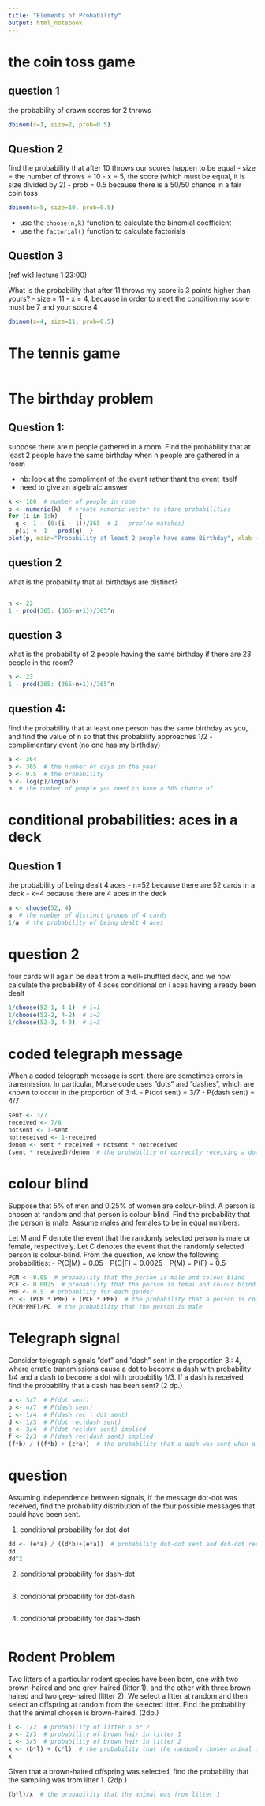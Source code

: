 ```yaml
---
title: "Elements of Probability"
output: html_notebook
---
```



# the coin toss game
## question 1
the probability of drawn scores for 2 throws
```r
dbinom(x=1, size=2, prob=0.5)
```

## Question 2
find the probability that after 10 throws our scores happen to be equal
- size = the number of throws = 10
- x = 5, the score (which must be equal, it is size divided by 2)
- prob = 0.5 because there is a 50/50 chance in a fair coin toss
```r
dbinom(x=5, size=10, prob=0.5)
```

- use the ```choose(n,k)``` function to calculate the binomial coefficient
- use the ```factorial()``` function to calculate factorials

## Question 3
(ref wk1 lecture 1 23:00)

What is the probability that after 11 throws my score is 3 points higher than yours?
- size = 11
- x = 4, because in order to meet the condition my score must be 7 and your score 4
```r
dbinom(x=4, size=11, prob=0.5)
```

# The tennis game

```r

```

# The birthday problem
## Question 1:
suppose there are n people gathered in a room. FInd the probability that at least 2 people have the same birthday when n people are gathered in a room

- nb: look at the compliment of the event rather thant the event itself
- need to give an algebraic answer

```r
k <- 100  # number of people in room
p <- numeric(k)  # create numeric vector to store probabilities
for (i in 1:k)      {
  q <- 1 - (0:(i - 1))/365  # 1 - prob(no matches)
  p[i] <- 1 - prod(q)  }
plot(p, main="Probability at least 2 people have same Birthday", xlab ="Number of People", ylab = "Probability", col="blue")
```

## question 2
what is the probability that all birthdays are distinct?

```r

```

```r
n <- 22
1 - prod(365: (365-n+1))/365^n
```


## question 3
what is the probability of 2 people having the same birthday if there are 23 people in the room?
```r
n <- 23
1 - prod(365: (365-n+1))/365^n
```

## question 4:
find the probability that at least one person has the same birthday as you, and find the value of n so that this probability approaches 1/2
- complimentary event (no one has my birthday)
```r
a <- 364
b <- 365  # the number of days in the year
p <- 0.5  # the probability
n <- log(p)/log(a/b)
n  # the number of people you need to have a 50% chance of
```

# conditional probabilities: aces in a deck

## Question 1
the probability of being dealt 4 aces
- n=52 because there are 52 cards in a deck
- k=4 because there are 4 aces in the deck
```r
a <- choose(52, 4)
a  # the number of distinct groups of 4 cards
1/a  # the probability of being dealt 4 aces
```

# question 2
four cards will again be dealt from a well-shuffled deck, and we now calculate the probability of 4 aces conditional on i aces having already been dealt
```r
1/choose(52-1, 4-1)  # i=1
1/choose(52-2, 4-2)  # i=2
1/choose(52-3, 4-3)  # i=3
```


# coded telegraph message
When a coded telegraph message is sent, there are sometimes errors in transmission. In particular, Morse code uses ”dots” and ”dashes”, which are known to occur in the proportion of 3:4.
- P(dot sent) = 3/7
- P(dash sent) = 4/7

```r
sent <- 3/7
received <- 7/8
notsent <- 1-sent
notreceived <- 1-received
denom <- sent * received + notsent * notreceived
(sent * received)/denom  # the probability of correctly receiving a dot

```

# colour blind
Suppose that 5% of men and 0.25% of women are colour-blind. A person is chosen at random and that person is colour-blind. Find the probability that the person is male. Assume males and females to be in equal numbers.

Let M and F denote the event that the randomly selected person is male or female, respectively. Let C denotes the event that the randomly selected person is colour-blind. From the question, we know the following probabilities:
- P(C|M) = 0.05
- P(C|F) = 0.0025
- P(M) = P(F) = 0.5

```r
PCM <- 0.05  # probability that the person is male and colour blind
PCF <- 0.0025  # probability that the person is femal and colour blind
PMF <- 0.5  # probability for each gender
PC <- (PCM * PMF) + (PCF * PMF)  # the probability that a person is colour blind
(PCM*PMF)/PC  # the probability that the person is male
```

# Telegraph signal
Consider telegraph signals ”dot” and ”dash” sent in the proportion 3 : 4, where erratic transmissions cause a dot to become a dash with probability 1/4 and a dash to become a dot with probability 1/3. If a dash is received, find the probability that a dash has been sent? (2 dp.)



```r

a <- 3/7  # P(dot sent)
b <- 4/7  # P(dash sent)
c <- 1/4  # P(dash rec | dot sent)
d <- 1/3  # P(dot rec|dash sent)
e <- 3/4  # P(dot rec|dot sent) implied
f <- 2/3  # P(dash rec|dash sent) implied
(f*b) / ((f*b) + (c*a))  # the probability that a dash was sent when a dash is received
```

# question
Assuming independence between signals, if the message dot-dot was received, find the probability distribution of the four possible messages that could have been sent.

1) conditional probability for dot-dot
```r
dd <- (e*a) / ((d*b)+(e*a))  # probability dot-dot sent and dot-dot received
dd
dd^2
```

2) conditional probability for dash-dot
```r

```


3) conditional probability for dot-dash

```r

```

4) conditional probability for dash-dash
```r

```


# Rodent Problem
Two litters of a particular rodent species have been born, one with two brown-haired and one grey-haired (litter 1), and the other with three brown-haired and two grey-haired (litter 2). We select a litter at random and then select an offspring at random from the selected litter. Find the probability that the animal chosen is brown-haired. (2dp.)

```r
l <- 1/2  # probability of litter 1 or 2
b <- 2/3  # probability of brown hair in litter 1
c <- 3/5  # probability of brown hair in litter 2
x <- (b*l) + (c*l)  # the probability that the randomly chosen animal is brown haired
x
```

Given that a brown-haired offspring was selected, find the probability that the sampling was from litter 1. (2dp.)
```r
(b*l)/x  # the probability that the animal was from litter 1
```

